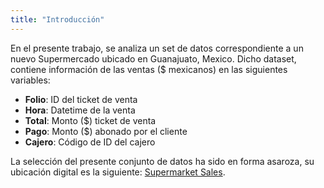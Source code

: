```yaml
---
title: "Introducción"
---
```


En el presente trabajo, se analiza un set de datos correspondiente a un nuevo Supermercado ubicado en Guanajuato, Mexico. Dicho dataset, contiene información de las ventas ($ mexicanos) en las siguientes variables:

- **Folio**: ID del ticket de venta
- **Hora**: Datetime de la venta 
- **Total**: Monto ($) ticket de venta
- **Pago**: Monto ($) abonado por el cliente
- **Cajero**: Código de ID del cajero

La selección del presente conjunto de datos ha sido en forma asaroza, su ubicación digital es la siguiente:
[Supermarket Sales](https://www.kaggle.com/datasets/agasca/retail-sales).
